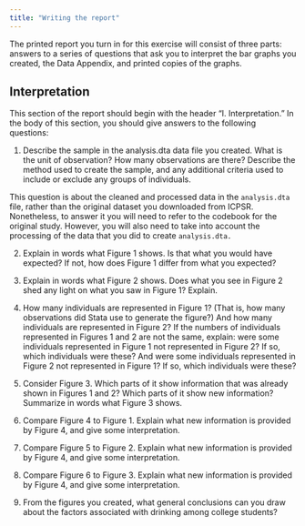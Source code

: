---
title: "Writing the report"
---

The printed report you turn in for this exercise will consist of three parts: answers to a series of questions that ask you to interpret the bar graphs you created, the Data Appendix, and printed copies of the graphs.

## Interpretation
This section of the report should begin with the header "I. Interpretation."  In the body of this section, you should give answers to the following questions:

1) Describe the sample in the analysis.dta data file you created.  What is the unit of observation?  How many observations are there?  Describe the method used to create the sample, and any additional criteria used to include or exclude any groups of individuals.

:::{.callout-note}
This question is about the cleaned and processed data in the `analysis.dta` file, rather than the original dataset you downloaded from ICPSR.  Nonetheless, to answer it you will need to refer to the codebook for the original study.  However, you will also need to take into account the processing of the data that you did to create `analysis.dta.`
:::

2) Explain in words what Figure 1 shows.  Is that what you would have expected? If not, how does Figure 1 differ from what you expected?

3) Explain in words what Figure 2 shows.  Does what you see in Figure 2 shed any light on what you saw in Figure 1?  Explain.

4) How many individuals are represented in Figure 1?  (That is, how many observations did Stata use to generate the figure?)  And how many individuals are represented in Figure 2?  If the numbers of individuals represented in Figures 1 and 2 are not the same, explain: were some individuals represented in Figure 1 not represented in Figure 2?  If so, which individuals were these?  And were some individuals represented in Figure 2 not represented in Figure 1?  If so, which individuals were these?  

5) Consider Figure 3.  Which parts of it show information that was already shown in Figures 1 and 2?  Which parts of it show new information?  Summarize in words what Figure 3 shows. 

6) Compare Figure 4 to Figure 1.  Explain what new information is provided by Figure 4, and give some interpretation.

7) Compare Figure 5 to Figure 2.  Explain what new information is provided by Figure 4, and give some interpretation.

8) Compare Figure 6 to Figure 3.  Explain what new information is provided by Figure 4, and give some interpretation.

9) From the figures you created, what general conclusions can you draw about the factors associated with drinking among college students?



